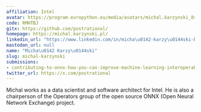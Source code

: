 ```yaml
---
affiliation: Intel
avatar: https://program.europython.eu/media/avatars/michal.karzynski_8sqgZB4.jpg
code: RMHTBJ
gitx: https://github.com/postrational/
homepage: https://michal.karzynski.pl/
linkedin_url: "https://www.linkedin.com/in/micha\u0142-karzy\u0144ski-ba37a79"
mastodon_url: null
name: "Micha\u0142 Karzy\u0144ski"
slug: michal-karzynski
submissions:
- contributing-to-onnx-how-you-can-improve-machine-learning-interoperability
twitter_url: https://x.com/postrational
---
```


Michal works as a data scientist and software architect for Intel. He is also a chairperson of the Operators group of the open source ONNX (Open Neural Network Exchange) project.
